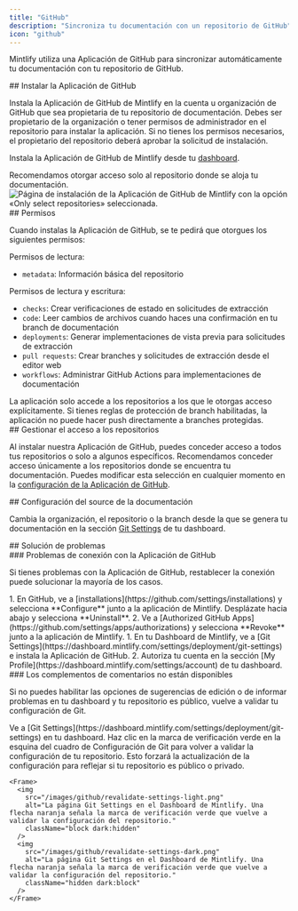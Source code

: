 ```yaml
---
title: "GitHub"
description: "Sincroniza tu documentación con un repositorio de GitHub"
icon: "github"
---
```


Mintlify utiliza una Aplicación de GitHub para sincronizar automáticamente tu documentación con tu repositorio de GitHub.

<div id="installing-the-github-app">
  ## Instalar la Aplicación de GitHub
</div>

Instala la Aplicación de GitHub de Mintlify en la cuenta u organización de GitHub que sea propietaria de tu repositorio de documentación. Debes ser propietario de la organización o tener permisos de administrador en el repositorio para instalar la aplicación. Si no tienes los permisos necesarios, el propietario del repositorio deberá aprobar la solicitud de instalación.

Instala la Aplicación de GitHub de Mintlify desde tu [dashboard](https://dashboard.mintlify.com/settings/organization/github-app).

<Tip>
Recomendamos otorgar acceso solo al repositorio donde se aloja tu documentación.
</Tip>

<Frame>
  <img className="h-80" alt="Página de instalación de la Aplicación de GitHub de Mintlify con la opción «Only select repositories» seleccionada." src="/images/github/select-repos.png" />
</Frame>

<div id="permissions">
  ## Permisos
</div>

Cuando instalas la Aplicación de GitHub, se te pedirá que otorgues los siguientes permisos:

Permisos de lectura:

* `metadata`: Información básica del repositorio

Permisos de lectura y escritura:

* `checks`: Crear verificaciones de estado en solicitudes de extracción
* `code`: Leer cambios de archivos cuando haces una confirmación en tu branch de documentación
* `deployments`: Generar implementaciones de vista previa para solicitudes de extracción
* `pull requests`: Crear branches y solicitudes de extracción desde el editor web
* `workflows`: Administrar GitHub Actions para implementaciones de documentación

<Info>
La aplicación solo accede a los repositorios a los que le otorgas acceso explícitamente. Si tienes reglas de protección de branch habilitadas, la aplicación no puede hacer push directamente a branches protegidas.
</Info>

<div id="managing-repository-access">
  ## Gestionar el acceso a los repositorios
</div>

Al instalar nuestra Aplicación de GitHub, puedes conceder acceso a todos tus repositorios o solo a algunos específicos. Recomendamos conceder acceso únicamente a los repositorios donde se encuentra tu documentación. Puedes modificar esta selección en cualquier momento en la [configuración de la Aplicación de GitHub](https://github.com/apps/mintlify/installations/new).

<div id="configuring-docs-source">
  ## Configuración del source de la documentación
</div>

Cambia la organización, el repositorio o la branch desde la que se genera tu documentación en la sección [Git Settings](https://dashboard.mintlify.com/settings/deployment/git-settings) de tu dashboard.

<div id="troubleshooting">
  ## Solución de problemas
</div>

<div id="github-app-connection-issues">
  ### Problemas de conexión con la Aplicación de GitHub
</div>

Si tienes problemas con la Aplicación de GitHub, restablecer la conexión puede solucionar la mayoría de los casos.

<Steps>
  <Step title="Desinstala la aplicación de Mintlify desde GitHub.">
    1. En GitHub, ve a [installations](https://github.com/settings/installations) y selecciona **Configure** junto a la aplicación de Mintlify. Desplázate hacia abajo y selecciona **Uninstall**.
    2. Ve a [Authorized GitHub Apps](https://github.com/settings/apps/authorizations) y selecciona **Revoke** junto a la aplicación de Mintlify.
  </Step>
  <Step title="Vuelve a instalar la aplicación de Mintlify.">
    1. En tu Dashboard de Mintlify, ve a [Git Settings](https://dashboard.mintlify.com/settings/deployment/git-settings) e instala la Aplicación de GitHub.
    2. Autoriza tu cuenta en la sección [My Profile](https://dashboard.mintlify.com/settings/account) de tu dashboard.
  </Step>
</Steps>

<div id="feedback-add-ons-are-unavailable">
  ### Los complementos de comentarios no están disponibles
</div>

Si no puedes habilitar las opciones de sugerencias de edición o de informar problemas en tu dashboard y tu repositorio es público, vuelve a validar tu configuración de Git.

<Steps>
  <Step title="Navega a Git Settings">
    Ve a [Git Settings](https://dashboard.mintlify.com/settings/deployment/git-settings) en tu dashboard.
  </Step>
  <Step title="Vuelve a validar tu configuración">
    Haz clic en la marca de verificación verde en la esquina del cuadro de Configuración de Git para volver a validar la configuración de tu repositorio. Esto forzará la actualización de la configuración para reflejar si tu repositorio es público o privado.

    <Frame>
      <img
        src="/images/github/revalidate-settings-light.png"
        alt="La página Git Settings en el Dashboard de Mintlify. Una flecha naranja señala la marca de verificación verde que vuelve a validar la configuración del repositorio."
        className="block dark:hidden"
      />
      <img
        src="/images/github/revalidate-settings-dark.png"
        alt="La página Git Settings en el Dashboard de Mintlify. Una flecha naranja señala la marca de verificación verde que vuelve a validar la configuración del repositorio."
        className="hidden dark:block"
      />
    </Frame>
  </Step>
</Steps>